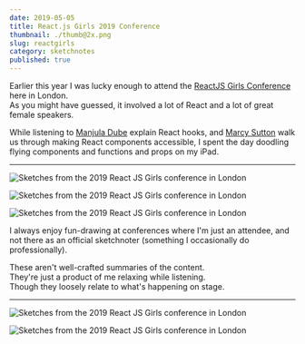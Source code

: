 ```yaml
---
date: 2019-05-05
title: React.js Girls 2019 Conference
thumbnail: ./thumb@2x.png
slug: reactgirls
category: sketchnotes
published: true
---
```



Earlier this year I was lucky enough to attend the [ReactJS Girls Conference](https://reactjsgirls.com/) here in London.  
As you might have guessed, it involved a lot of React and a lot of great female speakers.


While listening to [Manjula Dube](https://twitter.com/manjula_dube?lang=en) explain React hooks, and [Marcy Sutton](https://marcysutton.com/) walk us through making React components accessible, I spent the day doodling flying components and functions and props on my iPad.

<hr />

<SmallCenter>

![Sketches from the 2019 React JS Girls conference in London](./ReactJSG1.png)  

</SmallCenter>


<TwoCol>

![Sketches from the 2019 React JS Girls conference in London](./ReactJSG3.png)

![Sketches from the 2019 React JS Girls conference in London](./ReactJSG5.png)

</TwoCol>

I always enjoy fun-drawing at conferences where I'm just an attendee, and not there as an official sketchnoter (something I occasionally do professionally).

These aren't well-crafted summaries of the content.  
They're just a product of me relaxing while listening.  
Though they loosely relate to what's happening on stage.

<hr />

<SmallCenter>

![Sketches from the 2019 React JS Girls conference in London](./ReactJSG2.png)

</SmallCenter>

![Sketches from the 2019 React JS Girls conference in London](./ReactJSG4.png)